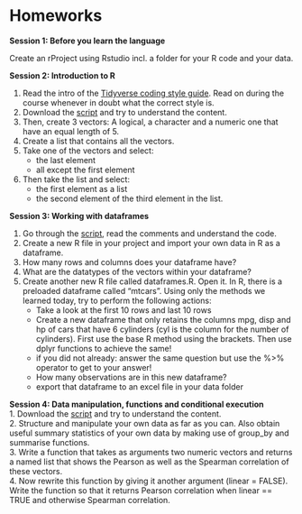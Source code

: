 






# Homeworks 




**Session 1: Before you learn the language** 

Create an rProject using Rstudio incl. a folder for your R code and your data.




**Session 2: Introduction to R**  

1. Read the intro of the [Tidyverse coding style guide](https://style.tidyverse.org/files.html). Read on during the course whenever in doubt what the correct style is.
2. Download the [script](https://raw.githubusercontent.com/HenrikEckermann/donders_r/master/course_project/R/basics.R) and try to understand the content.
3. Then, create 3 vectors: A logical, a character and a numeric one that have an equal length of 5.
4. Create a list that contains all the vectors.
5. Take one of the vectors and select:
   - the last element
   - all except the first element
6. Then take the list and select:
   - the first element as a list 
   - the second element of the third element in the list.





**Session 3: Working with dataframes**  

1. Go through the [script](https://github.com/HenrikEckermann/donders_r/raw/master/course_project/R/dataframes_and_import_data.R), read the comments and understand the code.
2. Create a new R file in your project and import your own data in R as a dataframe. 
3. How many rows and columns does your dataframe have?
4. What are the datatypes of the vectors within your dataframe?
5. Create another new R file called dataframes.R. Open it. In R, there is a preloaded dataframe called "mtcars". Using only the methods we learned today, try to perform the following actions:
   - Take a look at the first 10 rows and last 10 rows
   - Create a new dataframe that only retains the columns mpg, disp and hp of cars that have 6 cylinders (cyl is the column for the number of cylinders). First use the base R method using the brackets. Then use dplyr functions to achieve the same!
   - if you did not already: answer the same question but use the %>% operator to get to your answer!
   - How many observations are in this new dataframe?
   - export that dataframe to an excel file in your data folder


**Session 4: Data manipulation, functions and conditional execution**  
1. Download the [script](https://github.com/HenrikEckermann/donders_r/blob/master/course_project/R/datamanipulation_and_functions.R) and try to understand the content.  
2. Structure and manipulate your own data as far as you can. Also obtain useful summary statistics of your own data by making use of group_by and summarise functions.  
3. Write a function that takes as arguments two numeric vectors and returns a named list that shows the Pearson as well as the Spearman correlation of these vectors.  
4. Now rewrite this function by giving it another argument (linear = FALSE). Write the function so that it returns Pearson correlation when linear == TRUE and otherwise Spearman correlation.
